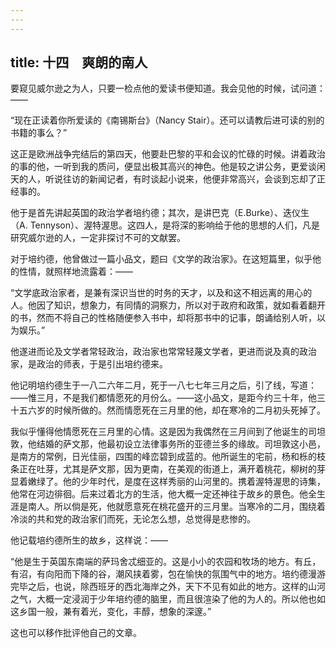 ```yaml
---
---
---
```

title: 十四　爽朗的南人
---



要窥见威尔逊之为人，只要一检点他的爱读书便知道。我会见他的时候，试问道：——

“现在正读着你所爱读的《南锡斯台》（Nancy Stair）。还可以请教后进可读的别的书籍的事么？”

这正是欧洲战争完结后的第四天，他要赴巴黎的平和会议的忙碌的时候。讲着政治的事的他，一听到我的质问，便显出极其高兴的神色。他是较之讲公务，更爱谈闲天的人，听说往访的新闻记者，有时谈起小说来，他便非常高兴，会谈到忘却了正经事的。

他于是首先讲起英国的政治学者培约德；其次，是讲巴克（E.Burke）、迭仪生（A. Tennyson）、渥特渥思。这四人，是将深的影响给于他的思想的人们，凡是研究威尔逊的人，一定非探讨不可的文献罢。

对于培约德，他曾做过一篇小品文，题曰《文学的政治家》。在这短篇里，似乎他的性情，就照样地流露着：——

“文学底政治家者，是兼有深识当世的时务的天才，以及和这不相远离的用心的人。他因了知识，想象力，有同情的洞察力，所以对于政府和政策，就如看着翻开的书，然而不将自己的性格随便参入书中，却将那书中的记事，朗诵给别人听，以为娱乐。”

他遂进而论及文学者常轻政治，政治家也常常轻蔑文学者，更进而说及真的政治家，是政治的师表，于是引出培约德来。

他记明培约德生于一八二六年二月，死于一八七七年三月之后，引了线，写道：——惟三月，不是我们都情愿死的月份么。——这小品文，是距今约三十年，他三十五六岁的时候所做的。然而情愿死在三月里的他，却在寒冷的二月初头死掉了。

我似乎懂得他情愿死在三月里的心情。这是因为我偶然在三月间到了他诞生的司坦敦，他结婚的萨文那，他最初设立法律事务所的亚德兰多的缘故。司坦敦这小邑，是南方的常例，日光佳丽，四围的峰峦碧到成蓝的。他所诞生的宅前，杨和栎的枝条正在吐芽，尤其是萨文那，因为更南，在美观的街道上，满开着桃花，柳树的芽显着嫩绿了。他的少年时代，是度在这样秀丽的山河里的。携着渥特渥思的诗集，他常在河边徘徊。后来过着北方的生活，他大概一定还神往于故乡的景色。他全生涯是南人。所以倘是死，他就愿意死在桃花盛开的三月里。当寒冷的二月，围绕着冷淡的共和党的政治家们而死，无论怎么想，总觉得是悲惨的。

他记载培约德所生的故乡，这样说：——

“他是生于英国东南端的萨玛舍忒细亚的。这是小小的农园和牧场的地方。有丘，有沼，有向阳而下降的谷，潮风挟着雾，包在愉快的氛围气中的地方。培约德漫游完毕之后，也说，除西班牙的西北海岸之外，天下不见有如此的地方。这样的山河之气，大概一定浸润于少年培约德的脑里，而且很渲染了他的为人的。所以他也如这乡国一般，兼有着光，变化，丰醇，想象的深邃。”

这也可以移作批评他自己的文章。